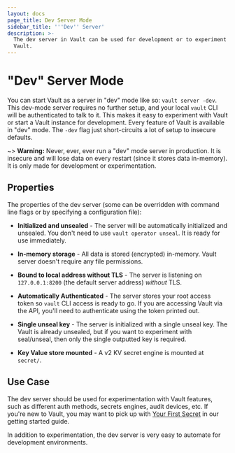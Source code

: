 ```yaml
---
layout: docs
page_title: Dev Server Mode
sidebar_title: '''Dev'' Server'
description: >-
  The dev server in Vault can be used for development or to experiment with
  Vault.
---
```


# "Dev" Server Mode

You can start Vault as a server in "dev" mode like so: `vault server -dev`.
This dev-mode server requires no further setup, and your local `vault` CLI will
be authenticated to talk to it. This makes it easy to experiment with Vault or
start a Vault instance for development. Every feature of Vault is available in
"dev" mode. The `-dev` flag just short-circuits a lot of setup to insecure
defaults.

~> **Warning:** Never, ever, ever run a "dev" mode server in production.
It is insecure and will lose data on every restart (since it stores data
in-memory). It is only made for development or experimentation.

## Properties

The properties of the dev server (some can be overridden with command line
flags or by specifying a configuration file):

  * **Initialized and unsealed** - The server will be automatically initialized
    and unsealed. You don't need to use `vault operator unseal`. It is ready
    for use immediately.

  * **In-memory storage** - All data is stored (encrypted) in-memory. Vault
    server doesn't require any file permissions.

  * **Bound to local address without TLS** - The server is listening on
    `127.0.0.1:8200` (the default server address) _without_ TLS.

  * **Automatically Authenticated** - The server stores your root access
    token so `vault` CLI access is ready to go. If you are accessing Vault
    via the API, you'll need to authenticate using the token printed out.

  * **Single unseal key** - The server is initialized with a single unseal
    key. The Vault is already unsealed, but if you want to experiment with
    seal/unseal, then only the single outputted key is required.
    
  * **Key Value store mounted** - A v2 KV secret engine is mounted at
    `secret/`.

## Use Case

The dev server should be used for experimentation with Vault features, such
as different auth methods, secrets engines, audit devices, etc.
If you're new to Vault, you may want to pick up with [Your First
Secret](/intro/getting-started/first-secret.html) in
our getting started guide.

In addition to experimentation, the dev server is very easy to automate
for development environments.
